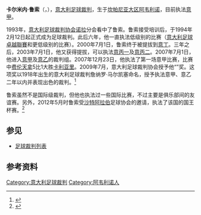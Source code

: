 {{noteTA
|G1=足球
|G2=意甲
}}
{{Infobox football official
| name                = 卡尔米内·鲁索<br>Carmine Russo
| fullname            = Carmine Russo
| dateofbirth         = {{birth date and age|1976|9|29|}}
| cityofbirth         = [[阿韦利诺|阿韦利诺]]
| countryofbirth      = {{意大利}}
| death_date          = 
| death_place         = 
| otheroccupation     = [[自由职业者|自由职业者]]
| years               = 2000–2003<br>2003–2007<br>2007–2010<br>2010–
| league              = [[意丁|意丁]]<br>[[意丙一|意丙一]]及[[意丙二|意丙二]]<br>[[意甲|意甲]]及[[意乙|意乙]]<br>[[意甲|意甲]]
| role                = [[足球裁判|裁判]]<br>[[足球裁判|裁判]]<br>[[足球裁判|裁判]]<br>[[足球裁判|裁判]]
| internationalyears  = 
| confederation       = 
| internationalrole   = 
}}

'''卡尔米内·鲁索'''（{{lang-it|'''Carmine Russo'''}}，{{bd|1976年|9月29日}}），[[意大利|意大利]][[足球裁判|足球裁判]]，生于[[坎帕尼亚大区|坎帕尼亚大区]][[阿韦利诺|阿韦利诺]]，目前执法[[意甲|意甲]]。

1993年，[[意大利足球裁判协会|意大利足球裁判协会]][[诺拉|诺拉]]分会看中了鲁索。鲁索接受培训后，于1994年2月12日起正式成为足球裁判。此后六年，他一直执法低级别的比赛（[[意大利足球卓越聯賽|意大利足球卓越聯賽]]和更低级别的比赛）。2000年7月1日，鲁索终于被提拔到[[意丁|意丁]]。三年之后，2003年7月1日，他又获得提拔，可以执法[[意丙一|意丙一]]及[[意丙二|意丙二]]。2007年7月1日，他进入[[意甲|意甲]]及[[意乙|意乙]]的裁判组。2007年12月23日，他执法了第一场意甲比赛，比赛中[[费伦天拿|费伦天拿]]5比1大胜[[卡利亚里足球俱乐部|卡利亚里]]。2009年7月，意大利足球裁判协会授予他“{{link-it|詹纳罗·马尔凯塞|Gennaro Marchese}}”奖。这项奖以1918年出生的意大利足球裁判詹纳罗·马尔凯塞命名，授予执法意甲、意乙二年以内并表现出色的裁判。<ref>{{it icon}}{{cite web|url=http://www.aia-figc.it/dettaglio.asp?ID=3182|title=Riconoscimenti AIA stagione sportiva 2008/09|publisher=aia-figc.it|date=2009-07-01|access-date=2013-05-09|archive-date=2016-03-04|archive-url=https://web.archive.org/web/20160304083502/http://www.aia-figc.it/dettaglio.asp?ID=3182|dead-url=no}}</ref>

鲁索虽然不是国际级裁判，但他也执法过一些国际比赛，不过主要是俱乐部间的友谊赛。另外，2012年5月时鲁索受[[沙特阿拉伯|沙特阿拉伯]]足球协会的邀请，执法了该国的国王杯赛。<ref>{{it icon}}{{Cite news | url= http://www.ilnolano.it/index.php?news=18983&cat= | title= Russo arbitro in Coppa Arabia | publisher= ilnolano.it | date= 2012-05-08 }}{{Dead link|date=2019年4月 |bot=InternetArchiveBot |fix-attempted=yes }}</ref>

==参见==
* [[足球裁判列表|足球裁判列表]]

==参考资料==
{{reflist}}

{{DEFAULTSORT:Russo, Carmine}}

[[Category:意大利足球裁判|Category:意大利足球裁判]]
[[Category:阿韦利诺人|Category:阿韦利诺人]]